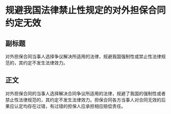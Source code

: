 # 规避我国法律禁止性规定的对外担保合同约定无效
## 副标题
对外担保合同当事人选择争议解决所适用的法律，规避我国强制性或禁止性法律规范的，其约定不发生法律效力。
## 正文
对外担保合同的当事人选择解决合同争议所适用的法律，规避了我国的强制性或者禁止性法律规范的，其约定不发生法律效力。担保合同各方当事人对合同无效的后果应认定均存在过错，有过错的担保人应承担相应赔偿责任。